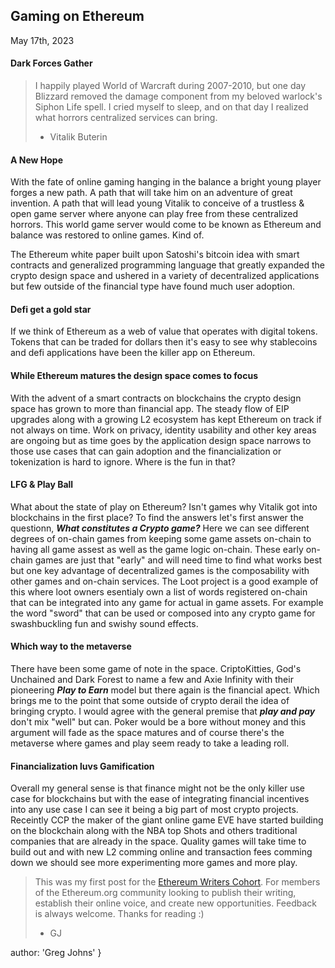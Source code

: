 
## Gaming on Ethereum
<time>May 17th, 2023</time>

#### Dark Forces Gather
> I happily played World of Warcraft during 2007-2010, but one day Blizzard removed the damage component from my beloved warlock's Siphon Life spell. I cried myself to sleep, and on that day I realized what horrors centralized services can bring.
> - Vitalik Buterin

#### A New Hope
With the fate of online gaming hanging in the balance a bright young player forges a new path. A path that will take him on an adventure of great invention. A path that will lead young Vitalik to conceive of a trustless & open game server where anyone can play free from these centralized horrors. This world game server would come to be known as Ethereum and balance was restored to online games. Kind of.

The Ethereum white paper built upon Satoshi's bitcoin idea with smart contracts and generalized programming language that greatly expanded the crypto design space and ushered in a variety of decentralized applications but few outside of the financial type have found much user adoption.

#### Defi get a gold star
If we think of Ethereum as a web of value that operates with digital tokens. Tokens that can be traded for dollars then it's easy to see why stablecoins and defi applications have been the killer app on Ethereum.

#### While Ethereum matures the design space comes to focus
With the advent of a smart contracts on blockchains the crypto design space has grown to more than financial app. The steady flow of EIP upgrades along with a growing L2 ecosystem has kept Ethereum on track if not always on time. Work on privacy, identity usability and other key areas are ongoing but as time goes by the application design space narrows to those use cases that can gain adoption and the financialization or tokenization is hard to ignore. Where is the fun in that?

#### LFG & Play Ball
What about the state of play on Ethereum? Isn't games why Vitalik got into blockchains in the first place? To find the answers let's first answer the questionn, ***What constitutes a Crypto game?*** Here we can see different degrees of on-chain games from keeping some game assets on-chain to having all game assest as well as the game logic on-chain. These early on-chain games are just that "early" and will need time to find what works best but one key advantage of decentralized games is the composability with other games and on-chain services. The Loot project is a good example of this where loot owners esentialy own a list of words registered on-chain that can be integrated into any game for actual in game assets. For example the word "sword" that can be used or composed into any crypto game for swashbuckling fun and swishy sound effects.

#### Which way to the metaverse
There have been some game of note in the space. CriptoKitties, God's Unchained and Dark Forest to name a few and Axie Infinity with their pioneering ***Play to Earn*** model but there again is the financial apect. Which brings me to the point that some outside of crypto derail the idea of bringing crypto. I would agree with the general premise that ***play and pay*** don't mix "well" but can. Poker would be a bore without money and this argument will fade as the space matures and of course there's the metaverse where games and play seem ready to take a leading roll.

#### Financialization luvs Gamification
Overall my general sense is that finance might not be the only killer use case for blockchains but with the ease of integrating financial incentives into any use case I can see it being a big part of most crypto projects. Receintly CCP the maker of the giant online game EVE have started building on the blockchain along with the NBA top Shots and others traditional companies that are already in the space. Quality games will take time to build out and with new L2 comming online and transaction fees comming down we should see more experimenting more games and more play.

> This was my first post for the [Ethereum Writers Cohort](https://ethereumwriterscohort.carrd.co/). For members of the Ethereum.org community looking to publish their writing, establish their online voice, and create new opportunities. Feedback is always welcome. Thanks for reading :)
> - GJ

  author: 'Greg Johns'
}

